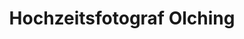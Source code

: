 ---
title: Hochzeitsfotograf Olching
meta_title: Hochzeitsfotograf Olching
description: Fotograf Campos Viola bietet kreative Hochzeitsfotografie in Olching ✔ Euer Hochzeitsfotograf Olching steht für individuelle künstlerische Betreuung
keywords: "Hochzeitsfotograf, Olching"
image: /images/landingpage/wedding/hochzeitsfotograf-olching/hochzeitsfotograf-olching-header.jpg
alt: Hochzeitsfotograf Olching

################## von erfahrenem Hochzeitsfotograf ###############
individuelleBilder:
  title: Hochzeitsfotograf in Olching
  subtitle: von erfahrenem Hochzeitsfotograf
  content: Als Hochzeitsfotograf in Olching dürfte ich wieder eine schöne Hochzeit. Das Kennenlernshooting gehört zur Hochzeitsfotografie einfach dazu und wir haben es im Park vom Kloster Fürstenfeldbruck FFB gehalten. Wie immer haben wir Glück mit dem Wetter und bei Strahlenden Sonnenschein Konten wir eine schöne Zeit mit einander verbringen. Die Stimmung war sehr romantisch und die Liebe hat sich in jedem Bild gezeigt. Wenn das Kennenlernshooting schon so gut läuft weiß man, dass mit der Hochzeitsfotografie in Olching auch bei der Trauung selbst wunderbare Erinnerungen festgehalten werden.
  bilder:
    - "/images/landingpage/wedding/hochzeitsfotograf-olching/hochzeitsfotograf-olching1.jpg"
    - "/images/landingpage/wedding/hochzeitsfotograf-olching/hochzeitsfotograf-olching2.jpg"
    - "/images/landingpage/wedding/hochzeitsfotograf-olching/hochzeitsfotograf-olching3.jpg"
    - "/images/landingpage/wedding/hochzeitsfotograf-olching/hochzeitsfotograf-olching4.jpg"

################## immer eine besondere Hochzeit ###############
individuelleErfahrung:
  title: Hochzeitsfotograf in Olching
  subtitle: immer eine besondere Hochzeit
  content: Mit der Hochzeitsfotograf Olching sind wunderschöne Bilder für Franzi und Moritz entstanden. Die Besonderheit liegt darin sich in der Hochzeit sich zu integrieren und diese besonderen Tag genauso zu genießen wie das Brautpaar selbst. Das gelingt mir besonders gut durch das Kostenose Kennenlernshooting. Oft werde ich gefragt zu welchen Teil der Hochzeitsgesellschaft ich eigentlich angehöre. Diese Verbindung wurde mit der Hochzeitsfotografie in Olching festgehalten. Die Bilder und die Erinnerungen an diesen besonderen Tag bleiben lange erhalten und können immer wieder mit den Bildern aus der Hochzeitsfotografie Olching neu erlebt werden.
  bilder:
    - "/images/landingpage/wedding/hochzeitsfotograf-olching/hochzeitsfotograf-olching5.jpg"
    - "/images/landingpage/wedding/hochzeitsfotograf-olching/hochzeitsfotograf-olching6.jpg"
    - "/images/landingpage/wedding/hochzeitsfotograf-olching/hochzeitsfotograf-olching7.jpg"
    - "/images/landingpage/wedding/hochzeitsfotograf-olching/hochzeitsfotograf-olching8.jpg"

################## für die traumhafte Bilder in Olching ###############
individuelleAnfang:
  title: Hochzeitsfotograf in Olching
  subtitle: für die traumhafte Bilder in Olching
  content: Als Hochzeitsfotograf in Olching ist es mir wichtig, Top-Qualität zu einem fairen Preis-Leistungs-Verhältnis anzubieten. Ganz gleich, welches Budget Euch zur Verfügung steht, meine Pakete sind auf meiner Webseite transparent ersichtlich und können auf Wunsch an Eure individuellen Vorstellungen angepasst werden. Alle Angebote umfassen eine eigene Visitenkarte, damit Eure Gäste mit einem Passwort Zugang zu Euren Bildern mit kostenlosem Download erhalten – und sich ihrerseits lang an die schönsten Momente Eurer Trauung zurück erinnern zu können. Unser Kennenlernshooting bietet auch die ideale Gelegenheit, um die optionale Gestaltung von einem Fotobuch zu erarbeiten.
  bilder:
    - "/images/landingpage/wedding/hochzeitsfotograf-olching/hochzeitsfotograf-olching9.jpg"
    - "/images/landingpage/wedding/hochzeitsfotograf-olching/hochzeitsfotograf-olching10.jpg"
    - "/images/landingpage/wedding/hochzeitsfotograf-olching/hochzeitsfotograf-olching11.jpg"
    - "/images/landingpage/wedding/hochzeitsfotograf-olching/hochzeitsfotograf-olching12.jpg"

################## Das kostenlose Kennenlernshooting ###############
individuelleKennenlernshooting:
  title: Ablauf in 4 schritte
  subtitle: Hochzeitsfotograf in Olching
  title1: kostenlose Kennenlernshooting
  content1: Das kostenlose Kennenlernshooting ist unverzichtbar. Hier lernen wir uns kennen und ich zeige Euch welche Mittel es bei der Hochzeitsfotografie gibt. Fachbegriffe, wie kurze Brennweiten, Buket oder Lifestyle , werden durch Beispielbilder sichtbar, weil ich nach dem kleinen Shooting Euch direkt die Bilder auf meinen PC (live aus der Kamera, keine Bearbeitung) zeige. Gemeinsam finden wir Euren Stil. Da entsteht auch die Auswahl für die Visitenkarten, die später Eure Gäste bekommen werden.
  title2: Unverbindliches Angebot
  content2: Nach dem Kennenlernshooting oder dem Verlobungsshooting erstelle ich Euch ein individuelles Angebot. So könnt ihr genau das buchen, was ihr für Euch und Eure Gäste eigentlich braucht. Ich stehe Euch bei der Umsetzung gerne beraten zur Seite. Unverbindlich reserviere ich Euren Hochzeitstag in meinem Kalender. Mein Angebot ist idr. 90 Tage gültig. Ihr habt genügend Zeit, die Bilder aus dem Kennenlernshooting zu teilen, um Euch zu beraten lassen oder ggf. ein Gegenangebot zu holen.
  title3: Hochzeit sorgenfrei genießen
  content3: Nach dem Buchen bekommt ihr eine Auftragsbestätigung. Ich arbeite mit 40% Anzahlung. Es werden auch die Visitenkarten mit euren eigenen Bildern aus dem Kennenlernshooting für eure Gäste gedruckt. Dort ist der Code für eure geschütze Online-Galerie, wo die Bilder kostenloses heruntergeladen werden können.Zusätzlich kümmere ich mich um alle Details. die wichtige für die Fotodokumentation sind, z.B. das Standesamt oder Location zu besichtigen, alle Überraschungen Eurer Gäste im Vorfeld zu wissen, usw... Ich bin immer gut vorbereitet und tue alles in meiner Macht, damit Ihr am dem Tag Eure Hochzeit einfach genießt.
  title4: Abgabe aller Bilder
  content4: Die Abgaben erfolgen in 3 Schritten. Alle Bilder aus der Trauung, d.h. alles aus der Hochzeitsreportage, werden sehr zügig in Eurer Online-Galerie zur Verfügung gestellt. Mit dem Code aus der Visitenkarte können Eure Gäste die Bilder direkt kostenlos herunterladen. Die Bearbeitung der Bilder aus dem Brautshooting brauchen idr. 7 Werktage. Danach erfolgt auch die Schlussrechnung. Wenn ihr ein Hochzeitsbuch gebucht hat, gibt es hier noch eine Besonderheit, den diese werden ca. 6-8 Monate nach Eure Hochzeit erstellt. Damit ermögliche ich Euch ein Flashback an Euren schönsten Tag!
  bild1: /images/landingpage/wedding/kostenloses-kennenlernshooting.jpg
  bild2: "/images/landingpage/wedding/unverbindliches-angebot.jpg"
  bild3: "/images/landingpage/wedding/sorgenfrei-geni.jpg"
  bild4: "/images/landingpage/wedding/abgabe-aller-bilder.jpg"
  subtitle5: Hole dir ein Angebot ein
  title5: Unverbindlich
  content5: Als Hochzeitsfotograf in Olching ist es mir wichtig, Top-Qualität zu einem fairen Preis-Leistungs-Verhältnis anzubieten. Ganz gleich, welches Budget Euch zur Verfügung steht, meine Pakete sind auf meiner Webseite transparent ersichtlich und können auf Wunsch an Eure individuellen Vorstellungen angepasst werden. Alle Angebote umfassen eine eigene Visitenkarte, damit Eure Gäste mit einem Passwort Zugang zu Euren Bildern mit kostenlosem Download erhalten – und sich ihrerseits lang an die schönsten Momente Eurer Trauung zurück erinnern zu können.

################## foter ###############
foter:
  bilder:
  - "/images/landingpage/wedding/hochzeitsfotograf-starnberg/hochzeitsfotograf-starnberg13.jpg"
  - "/images/landingpage/wedding/hochzeitsfotograf-starnberg/hochzeitsfotograf-starnberg14.jpg"
  - "/images/landingpage/wedding/hochzeitsfotograf-starnberg/hochzeitsfotograf-starnberg15.jpg"
  - "/images/landingpage/wedding/hochzeitsfotograf-starnberg/hochzeitsfotograf-starnberg16.jpg"

---